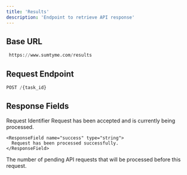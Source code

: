 ```yaml
---
title: 'Results'
description: 'Endpoint to retrieve API response'
---
```



## Base URL

```python
 https://www.sumtyme.com/results
```

## Request Endpoint

```python
POST /{task_id}
```

## Response Fields

<ResponseField name="task_id" type="string">
  Request Identifier
</ResponseField>

<ResponseField name="status" type="string">
  <Expandable title="Options">
    <ResponseField name="processing" type="string">
       Request has been accepted and is currently being processed.
    </ResponseField>

    <ResponseField name="success" type="string">
      Request has been processed successfully.
    </ResponseField>
  </Expandable>
</ResponseField>

<ResponseField name="tasks_ahead" type="int">
  The number of pending API requests that will be processed before this request.
</ResponseField>
